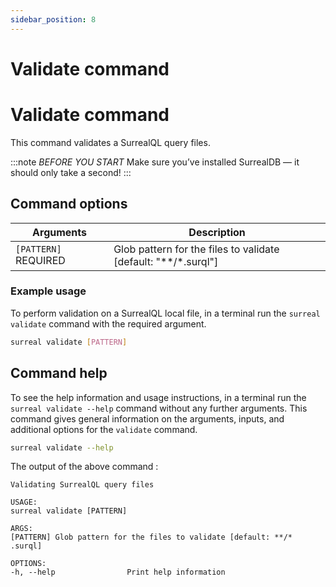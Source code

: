 ```yaml
---
sidebar_position: 8
---
```



# Validate command

# Validate command

This command validates a SurrealQL query files.

:::note
 <em>BEFORE YOU START</em> Make sure you’ve installed SurrealDB — it should only take a second! 
:::

## Command options

<table>
    <thead>
        <tr>
            <th colspan="2">Arguments</th>
            <th>Description</th>
        </tr>
    </thead>  
    <tbody>
        <tr>
            <td colspan="2">
                <code>[PATTERN] </code>
                <l className='yellow'>REQUIRED</l>
            </td>
            <td>
        Glob pattern for the files to validate [default: "**/*.surql"]
            </td>
        </tr>
    </tbody>
</table>


### Example usage
To perform validation on a SurrealQL local file, in a terminal run the `surreal validate` command with the required argument.

```bash
surreal validate [PATTERN]
```

## Command help
To see the help information and usage instructions, in a terminal run the `surreal validate --help` command without any further arguments. This command gives general information on the arguments, inputs, and additional options for the `validate` command.

```bash
surreal validate --help
```
The output of the above command :

```
Validating SurrealQL query files

USAGE:
surreal validate [PATTERN]

ARGS:
[PATTERN] Glob pattern for the files to validate [default: **/* .surql]

OPTIONS:
-h, --help                Print help information
```
